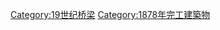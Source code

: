 {{Commonscat|Bridges completed in 1878}}
{{Cat nav 10years|19世纪桥梁|1878||年完工橋梁}}

[[Category:19世纪桥梁|Category:19世纪桥梁]]
[[Category:1878年完工建築物|Category:1878年完工建築物]]